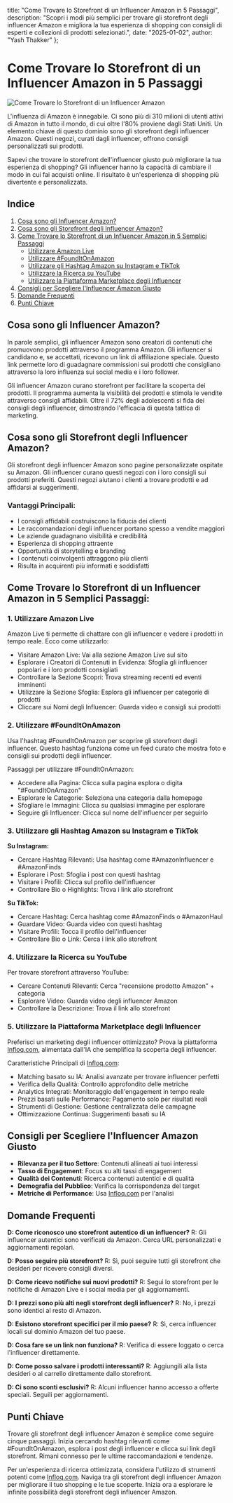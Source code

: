   title: "Come Trovare lo Storefront di un Influencer Amazon in 5 Passaggi",
  description: "Scopri i modi più semplici per trovare gli storefront degli influencer Amazon e migliora la tua esperienza di shopping con consigli di esperti e collezioni di prodotti selezionati.",
  date: "2025-01-02",
  author: "Yash Thakker"
};

# Come Trovare lo Storefront di un Influencer Amazon in 5 Passaggi

![Come Trovare lo Storefront di un Influencer Amazon](/images/blog-posts/how-to-find-amazon-influencer-storefront-in-just-5-steps.jpeg)

L'influenza di Amazon è innegabile. Ci sono più di 310 milioni di utenti attivi di Amazon in tutto il mondo, di cui oltre l'80% proviene dagli Stati Uniti. Un elemento chiave di questo dominio sono gli storefront degli influencer Amazon. Questi negozi, curati dagli influencer, offrono consigli personalizzati sui prodotti.

Sapevi che trovare lo storefront dell'influencer giusto può migliorare la tua esperienza di shopping? Gli influencer hanno la capacità di cambiare il modo in cui fai acquisti online. Il risultato è un'esperienza di shopping più divertente e personalizzata.

## Indice

1. [Cosa sono gli Influencer Amazon?](#cosa-sono-gli-influencer-amazon)
2. [Cosa sono gli Storefront degli Influencer Amazon?](#cosa-sono-gli-storefront-degli-influencer-amazon)
3. [Come Trovare lo Storefront di un Influencer Amazon in 5 Semplici Passaggi](#come-trovare-lo-storefront-di-un-influencer-amazon-in-5-semplici-passaggi)
   - [Utilizzare Amazon Live](#1-utilizzare-amazon-live)
   - [Utilizzare #FoundItOnAmazon](#2-utilizzare-founditonamazon)
   - [Utilizzare gli Hashtag Amazon su Instagram e TikTok](#3-utilizzare-gli-hashtag-amazon-su-instagram-e-tiktok)
   - [Utilizzare la Ricerca su YouTube](#4-utilizzare-la-ricerca-su-youtube)
   - [Utilizzare la Piattaforma Marketplace degli Influencer](#5-utilizzare-la-piattaforma-marketplace-degli-influencer)
4. [Consigli per Scegliere l'Influencer Amazon Giusto](#consigli-per-scegliere-linfluencer-amazon-giusto)
5. [Domande Frequenti](#domande-frequenti)
6. [Punti Chiave](#punti-chiave)

## Cosa sono gli Influencer Amazon?

In parole semplici, gli influencer Amazon sono creatori di contenuti che promuovono prodotti attraverso il programma Amazon. Gli influencer si candidano e, se accettati, ricevono un link di affiliazione speciale. Questo link permette loro di guadagnare commissioni sui prodotti che consigliano attraverso la loro influenza sui social media e i loro follower.

Gli influencer Amazon curano storefront per facilitare la scoperta dei prodotti. Il programma aumenta la visibilità dei prodotti e stimola le vendite attraverso consigli affidabili. Oltre il 72% degli adolescenti si fida dei consigli degli influencer, dimostrando l'efficacia di questa tattica di marketing.

## Cosa sono gli Storefront degli Influencer Amazon?

Gli storefront degli influencer Amazon sono pagine personalizzate ospitate su Amazon. Gli influencer curano questi negozi con i loro consigli sui prodotti preferiti. Questi negozi aiutano i clienti a trovare prodotti e ad affidarsi ai suggerimenti.

### Vantaggi Principali:
- I consigli affidabili costruiscono la fiducia dei clienti
- Le raccomandazioni degli influencer portano spesso a vendite maggiori
- Le aziende guadagnano visibilità e credibilità
- Esperienza di shopping attraente
- Opportunità di storytelling e branding
- I contenuti coinvolgenti attraggono più clienti
- Risulta in acquirenti più informati e soddisfatti

## Come Trovare lo Storefront di un Influencer Amazon in 5 Semplici Passaggi:

### 1. Utilizzare Amazon Live

Amazon Live ti permette di chattare con gli influencer e vedere i prodotti in tempo reale. Ecco come utilizzarlo:

- Visitare Amazon Live: Vai alla sezione Amazon Live sul sito
- Esplorare i Creatori di Contenuti in Evidenza: Sfoglia gli influencer popolari e i loro prodotti consigliati
- Controllare la Sezione Scopri: Trova streaming recenti ed eventi imminenti
- Utilizzare la Sezione Sfoglia: Esplora gli influencer per categorie di prodotti
- Cliccare sui Nomi degli Influencer: Guarda video e consigli sui prodotti

### 2. Utilizzare #FoundItOnAmazon

Usa l'hashtag #FoundItOnAmazon per scoprire gli storefront degli influencer. Questo hashtag funziona come un feed curato che mostra foto e consigli sui prodotti degli influencer.

Passaggi per utilizzare #FoundItOnAmazon:
- Accedere alla Pagina: Clicca sulla pagina esplora o digita "#FoundItOnAmazon"
- Esplorare le Categorie: Seleziona una categoria dalla homepage
- Sfogliare le Immagini: Clicca su qualsiasi immagine per esplorare
- Seguire gli Influencer: Clicca sul nome dell'influencer per seguirlo

### 3. Utilizzare gli Hashtag Amazon su Instagram e TikTok

**Su Instagram:**
- Cercare Hashtag Rilevanti: Usa hashtag come #AmazonInfluencer e #AmazonFinds
- Esplorare i Post: Sfoglia i post con questi hashtag
- Visitare i Profili: Clicca sul profilo dell'influencer
- Controllare Bio o Highlights: Trova i link allo storefront

**Su TikTok:**
- Cercare Hashtag: Cerca hashtag come #AmazonFinds o #AmazonHaul
- Guardare Video: Guarda video con questi hashtag
- Visitare Profili: Tocca il profilo dell'influencer
- Controllare Bio o Link: Cerca i link allo storefront

### 4. Utilizzare la Ricerca su YouTube

Per trovare storefront attraverso YouTube:
- Cercare Contenuti Rilevanti: Cerca "recensione prodotto Amazon" + categoria
- Esplorare Video: Guarda video degli influencer Amazon
- Controllare la Descrizione: Trova il link allo storefront

### 5. Utilizzare la Piattaforma Marketplace degli Influencer

Preferisci un marketing degli influencer ottimizzato? Prova la piattaforma [Infloq.com](https://www.infloq.com/), alimentata dall'IA che semplifica la scoperta degli influencer.

Caratteristiche Principali di [Infloq.com](https://www.infloq.com/):
- Matching basato su IA: Analisi avanzate per trovare influencer perfetti
- Verifica della Qualità: Controllo approfondito delle metriche
- Analytics Integrati: Monitoraggio dell'engagement in tempo reale
- Prezzi basati sulle Performance: Pagamento solo per risultati reali
- Strumenti di Gestione: Gestione centralizzata delle campagne
- Ottimizzazione Continua: Suggerimenti basati su IA

## Consigli per Scegliere l'Influencer Amazon Giusto

- **Rilevanza per il tuo Settore**: Contenuti allineati ai tuoi interessi
- **Tasso di Engagement**: Focus su alti tassi di engagement
- **Qualità dei Contenuti**: Ricerca contenuti autentici e di qualità
- **Demografia del Pubblico**: Verifica la corrispondenza del target
- **Metriche di Performance**: Usa [Infloq.com](https://www.infloq.com/) per l'analisi

## Domande Frequenti

**D: Come riconosco uno storefront autentico di un influencer?**
R: Gli influencer autentici sono verificati da Amazon. Cerca URL personalizzati e aggiornamenti regolari.

**D: Posso seguire più storefront?**
R: Sì, puoi seguire tutti gli storefront che desideri per ricevere consigli diversi.

**D: Come ricevo notifiche sui nuovi prodotti?**
R: Segui lo storefront per le notifiche di Amazon Live e i social media per gli aggiornamenti.

**D: I prezzi sono più alti negli storefront degli influencer?**
R: No, i prezzi sono identici al resto di Amazon.

**D: Esistono storefront specifici per il mio paese?**
R: Sì, cerca influencer locali sul dominio Amazon del tuo paese.

**D: Cosa fare se un link non funziona?**
R: Verifica di essere loggato o cerca l'influencer direttamente.

**D: Come posso salvare i prodotti interessanti?**
R: Aggiungili alla lista desideri o al carrello direttamente dallo storefront.

**D: Ci sono sconti esclusivi?**
R: Alcuni influencer hanno accesso a offerte speciali. Seguili per aggiornamenti.

## Punti Chiave

Trovare gli storefront degli influencer Amazon è semplice come seguire cinque passaggi. Inizia cercando hashtag rilevanti come #FoundItOnAmazon, esplora i post degli influencer e clicca sui link degli storefront. Rimani connesso per le ultime raccomandazioni e tendenze.

Per un'esperienza di ricerca ottimizzata, considera l'utilizzo di strumenti potenti come [Infloq.com](https://www.infloq.com/). Naviga tra gli storefront degli influencer Amazon per migliorare il tuo shopping e le tue scoperte. Inizia ora a esplorare le infinite possibilità degli storefront degli influencer Amazon.